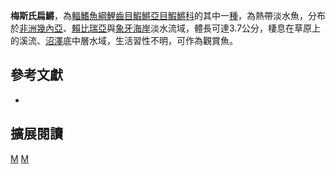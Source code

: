 {{Speciesbox 
| taxon = Epiplatys maeseni
| status = LC
| status_system = IUCN3.1
| authority = [[Poll|Poll]], 1941
| synonyms = *''Aphyosemion maeseni, Poll, 1941''
*''Archiaphyosemion maeseni, Poll, 1941''
}}
'''梅斯氏扁鱂'''，為[[輻鰭魚綱|輻鰭魚綱]][[鯉齒目|鯉齒目]][[鰕鱂亞目|鰕鱂亞目]][[鰕鱂科|鰕鱂科]]的其中一[[種|種]]，為熱帶淡水魚，分布於[[非洲|非洲]][[幾內亞|幾內亞]]、[[賴比瑞亞|賴比瑞亞]]與[[象牙海岸|象牙海岸]]淡水流域，體長可達3.7公分，棲息在草原上的溪流、[[沼澤|沼澤]]底中層水域，生活習性不明，可作為觀賞魚。

== 參考文獻 ==
*{{FishBase_species|genus=Epiplatys|species=maeseni|year=2014|month=7}}

== 擴展閱讀 ==
{{refbegin}}
{{wikispecies-inline|Epiplatys maeseni|梅斯氏扁鱂}}
{{refend}}
{{Taxonbar|from=Q6422778}}

[[Category:觀賞魚|M]]
[[Category:扁鱂屬|M]]


{{魚類小作品}}